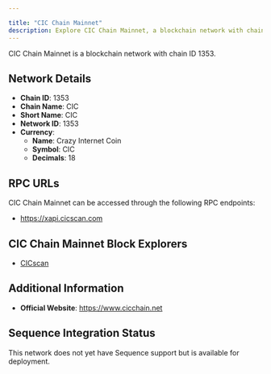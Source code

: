 ```yaml
---

title: "CIC Chain Mainnet"
description: Explore CIC Chain Mainnet, a blockchain network with chain ID 1353. Learn about its native currency, Crazy Internet Coin, and how to interact with the network.
---
```




CIC Chain Mainnet is a blockchain network with chain ID 1353.

## Network Details

- **Chain ID**: 1353
- **Chain Name**: CIC
- **Short Name**: CIC
- **Network ID**: 1353
- **Currency**: 
  - **Name**: Crazy Internet Coin
  - **Symbol**: CIC
  - **Decimals**: 18

## RPC URLs

CIC Chain Mainnet can be accessed through the following RPC endpoints:

- https://xapi.cicscan.com

## CIC Chain Mainnet Block Explorers

- [CICscan](https://cicscan.com)

## Additional Information

- **Official Website**: https://www.cicchain.net

## Sequence Integration Status

This network does not yet have Sequence support but is available for deployment.

